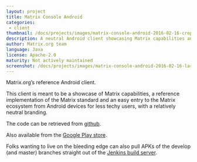 ```yaml
---
layout: project
title: Matrix Console Android
categories: 
 - client
thumbnail: /docs/projects/images/matrix-console-android-2016-02-16-cropped.png
description: A neutral Android client showcasing Matrix capabilities and implementation.
author: Matrix.org team
language: Java
license: Apache-2.0
maturity: Not actively maintained
screenshot: /docs/projects/images/matrix-console-android-2016-02-16-large.png
---
```


Matrix.org’s reference Android client.

This client is meant to be a showcase of Matrix capabilities, a reference implementation of the Matrix standard and an easy entry to the Matrix ecosystem from Android devices for less techy users,  with a relatively neutral branding.

The code can be retrieved from [github](https://github.com/matrix-org/matrix-android-console).

Also available from the [Google Play store](https://play.google.com/store/apps/details?id=org.matrix.androidsdk.alpha).

Folks wanting to live on the bleeding edge can also pull APKs of the develop (and master) branches straight out of the [Jenkins build server](https://matrix.org/jenkins/job/AndroidConsoleDevelop/).
